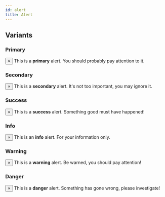 ```yaml
---
id: alert
title: Alert
---
```



## Variants

### Primary

<Playground>
  <div class="alert alert--primary" role="alert">
    <button class="close">&times;</button>
    This is a <strong>primary</strong> alert. You should probably pay attention to
    it.
  </div>
</Playground>

### Secondary

<Playground>
  <div class="alert alert--secondary" role="alert">
    <button class="close">&times;</button>
    This is a <strong>secondary</strong> alert. It's not too important, you may ignore
    it.
  </div>
</Playground>

### Success

<Playground>
  <div class="alert alert--success" role="alert">
    <button class="close">&times;</button>
    This is a <strong>success</strong> alert. Something good must have happened!
  </div>
</Playground>

### Info

<Playground>
  <div class="alert alert--info" role="alert">
    <button class="close">&times;</button>
    This is an <strong>info</strong> alert. For your information only.
  </div>
</Playground>

### Warning

<Playground>
  <div class="alert alert--warning" role="alert">
    <button class="close">&times;</button>
    This is a <strong>warning</strong> alert. Be warned, you should pay attention!
  </div>
</Playground>

### Danger

<Playground>
  <div class="alert alert--danger" role="alert">
    <button class="close">&times;</button>
    This is a <strong>danger</strong> alert. Something has gone wrong, please investigate!
  </div>
</Playground>
